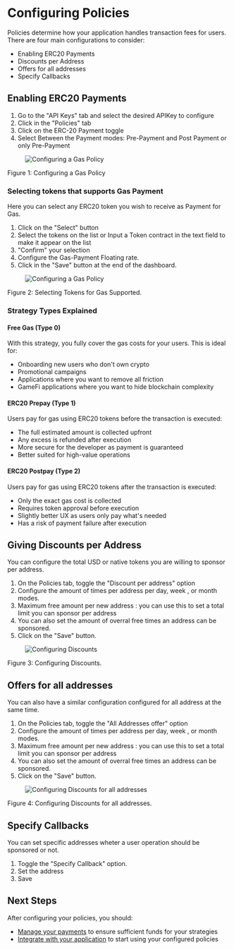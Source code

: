 
# Configuring Policies

Policies determine how your application handles transaction fees for users. There are four main configurations to consider:

- Enabling ERC20 Payments
- Discounts per Address
- Offers for all addresses
- Specify Callbacks

## Enabling ERC20 Payments

1. Go to the "API Keys" tab and select the desired APIKey to configure
2. Click in the "Policies" tab
3. Click on the ERC-20 Payment toggle
4. Select Between the Payment modes: Pre-Payment and Post Payment or only Pre-Payment

<div className="mt-8 mb-8">
  <figure className="text-center">
    <img 
      src="/assets/aaPlatform/gifs/erc20.gif" 
      alt="Configuring a Gas Policy"
      className="mx-auto rounded-lg shadow-md"
    />
  </figure>
  <figcaption className="mt-2 text-sm italic text-gray-600 text-center">
      Figure 1: Configuring a Gas Policy
  </figcaption>
</div>

### Selecting tokens that supports Gas Payment
Here you can select any ERC20 token you wish to receive as Payment for Gas. 

1. Click on the "Select" button
2. Select the tokens on the list or Input a Token contract in the text field to make it appear on the list
3. "Confirm" your selection
4. Configure the Gas-Payment Floating rate.
5. Click in the "Save" button at the end of the dashboard.

<div className="mt-8 mb-8">
  <figure className="text-center">
    <img 
      src="/assets/aaPlatform/gifs/erc20config.gif" 
      alt="Configuring a Gas Policy"
      className="mx-auto rounded-lg shadow-md"
    />
  </figure>
  <figcaption className="mt-2 text-sm italic text-gray-600 text-center">
      Figure 2: Selecting Tokens for Gas Supported.
  </figcaption>
</div>

### Strategy Types Explained

#### Free Gas (Type 0)

With this strategy, you fully cover the gas costs for your users. This is ideal for:
- Onboarding new users who don't own crypto
- Promotional campaigns
- Applications where you want to remove all friction
- GameFi applications where you want to hide blockchain complexity

#### ERC20 Prepay (Type 1)

Users pay for gas using ERC20 tokens before the transaction is executed:
- The full estimated amount is collected upfront
- Any excess is refunded after execution
- More secure for the developer as payment is guaranteed
- Better suited for high-value operations

#### ERC20 Postpay (Type 2)

Users pay for gas using ERC20 tokens after the transaction is executed:
- Only the exact gas cost is collected
- Requires token approval before execution
- Slightly better UX as users only pay what's needed
- Has a risk of payment failure after execution

## Giving Discounts per Address

You can configure the total USD or native tokens you are willing to sponsor per address.

1. On the Policies tab, toggle the "Discount per address" option
2. Configure the amount of times per address per day, week , or month modes.
3. Maximum free amount per new address : you can use this to set a total limit you can sponsor per address
4. You can also set the amount of overral free times an address can be sponsored. 
5. Click on the "Save" button.

<div className="mt-8 mb-8">
  <figure className="text-center">
    <img 
      src="/assets/aaPlatform/gifs/discount.gif" 
      alt="Configuring Discounts"
      className="mx-auto rounded-lg shadow-md"
    />
  </figure>
  <figcaption className="mt-2 text-sm italic text-gray-600 text-center">
      Figure 3: Configuring Discounts.
  </figcaption>
</div>

## Offers for all addresses

You can also have a similar configuration configured for all address at the same time.

1. On the Policies tab, toggle the "All Addresses offer" option
2. Configure the amount of times per address per day, week , or month modes.
3. Maximum free amount per new address : you can use this to set a total limit you can sponsor per address
4. You can also set the amount of overral free times an address can be sponsored. 
5. Click on the "Save" button.

<div className="mt-8 mb-8">
  <figure className="text-center">
    <img 
      src="/assets/aaPlatform/gifs/alldiscount.gif" 
      alt="Configuring Discounts for all addresses"
      className="mx-auto rounded-lg shadow-md"
    />
  </figure>
  <figcaption className="mt-2 text-sm italic text-gray-600 text-center">
      Figure 4: Configuring Discounts for all addresses.
  </figcaption>
</div>

## Specify Callbacks

You can set specific addresses wheter a user operation should be sponsored or not.

1. Toggle the "Specify Callback" option.
2. Set the address
3. Save

## Next Steps

After configuring your policies, you should:
- [Manage your payments](/en/developer-tools/aa-platform/payment-management) to ensure sufficient funds for your strategies
- [Integrate with your application](/en/developer-tools/aa-platform/integration-and-best-practices) to start using your configured policies

<PageFeedback path="/en/developer-tools/aa-platform/configuring-policies" /> 